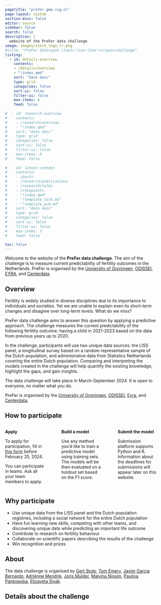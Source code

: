 ```yaml
---
pagetitle: "prefer.gmw.rug.nl"
page-layout: custom
section-divs: false
editor: source
sidebar: false
search: false
description: | 
  website of the PreFer data challenge
image: images/stork_logo_tr.png
#title: "PreFer data<span class='icon-line'></span>challenge"
listing:
  - id: details-overview
    contents: 
    - /details/overview
    - "!index.qmd"
    sort: "date desc"
    type: grid
    categories: false
    sort-ui: false
    filter-ui: false
    max-items: 6
    feed: false
    
#  - id: research-overview
#    contents: 
#    - /research/overview
#    - "!index.qmd"
#    sort: "date desc"
#    type: grid
#    categories: false
#    sort-ui: false
#    filter-ui: false
#    max-items: 6
#    feed: false
    
#  - id: latest-content
#    contents: 
#    - /posts
#    - /research/publications
#    - /research/talks
#    - /viewpoints
#    - "!index.qmd"
#    - "!template_talk.md"
#    - "!template_pub.md"
#    sort: "date desc"
#    type: grid
#    categories: false
#    sort-ui: false
#    filter-ui: false
#    max-items: 3
#    feed: false

toc: false
---
```


<!-- purple bar at top -->
::: {.content-container}
::: {.top-story .purple-background}
::: {.website-text}



:::
:::
:::


<!-- quick overview -->
::: {.content-container}
::: {.listing-block}


Welcome to the website of the __PreFer data challenge__. The aim of the challenge is to measure current predictability of fertility outcomes in the Netherlands.
PreFer is organised by the [University of Groningen](https://www.rug.nl/), [ODISSEI](https://odissei-data.nl/en/), [EYRA](https://www.eyra.co/), and [Centerdata](https://www.centerdata.nl/).

:::
::::



<!--  overview  -->
::: {.content-container}
::: {.listing-block}
## Overview
Fertility is widely studied in diverse disciplines due to its importance to individuals and societies. Yet we are unable to explain even its short-term changes and disagree over long-term levels. What do we miss?  

PreFer data challenge aims to answer this question by applying a predictive approach. The challenge measures the current predictability of the following fertility outcome: having a child in 2021-2023 based on the data from previous years up to 2020.  

In the challenge, participants will use two unique data sources: the LISS panel, a longitudinal survey based on a random representative sample of the Dutch population, and administrative data from Statistics Netherlands covering the entire Dutch population. Comparing and interpreting the models created in the challenge will help quantify the existing knowledge, highlight the gaps, and gain insights.  

The data challenge will take place in March-September 2024. It is open to everyone, no matter what you do.  

PreFer is organised by the [University of Groningen](https://www.rug.nl/), [ODISSEI](https://odissei-data.nl/en/), [Eyra](https://www.eyra.co/), and [Centerdata](https://www.centerdata.nl/).  
:::
:::



<!-- how to participate -->
::: {.content-container}
::: {.listing-block}

## How to participate
:::: {.columns}
::: {.column width="30%"}
__Apply__  

To apply for participation, fill in [this form](https://forms.gle/F2YaH6fevYgfKBqG7) before February 25, 2024.  

You can participate in teams. Ask all your team members to apply.  
:::
::: {.column width="3%"}
:::
::: {.column width="30%"}
__Build a model__  

Use any method you’d like to train a predictive model using training sets. The models will be then evaluated on a holdout set based on the F1 score.  
:::
::: {.column width="3%"}
:::
::: {.column width="30%"}
__Submit the model__  

Submission platform supports Python and R.
Information about the deadlines for submissions will appear later on this website.
 
:::

::::
:::
:::


<!-- why participate -->
::: {.content-container}
::: {.listing-block}
## Why participate
* Use unique data from the LISS panel and the Dutch population registries, including a social network for the entire Dutch population  
* Have fun learning new skills, competing with other teams, and discovering unique data while predicting an important life outcome  
* Contribute to research on fertility behaviour  
* Collaborate on scientific papers describing the results of the challenge  
* Win recognition and prizes  

:::
:::

<!-- about us -->
::: {.content-container}
::: {.listing-block}
## About
The data challenge is organised by [Gert Stulp](https://www.gertstulp.com/), [Tom Emery](https://tomemery.eu/), [Javier Garcia Bernardo](https://www.uu.nl/staff/JGarciaBernardo), [Adriënne Mendrik](https://www.linkedin.com/in/adriennemendrik?originalSubdomain=nl), [Joris Mulder](https://www.centerdata.nl/team/joris-mulder), [Malvina Nissim](https://malvinanissim.github.io/), [Paulina Pankowska](https://www.uu.nl/staff/PKPankowska), [Elizaveta Sivak](https://lisasivak.github.io/).

:::
:::

<!-- overview of research -->
::: {.content-container}
::: {.listing-block}

## Details about the challenge
::: {#details-overview}
:::

:::
:::




